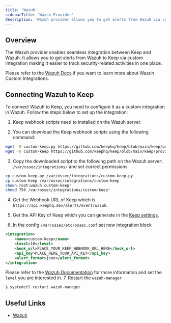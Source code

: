 ```yaml
---
title: 'Wazuh'
sidebarTitle: 'Wazuh Provider'
description: 'Wazuh provider allows you to get alerts from Wazuh via custom integration.'
---
```


## Overview

The Wazuh provider enables seamless integration between Keep and Wazuh.
It allows you to get alerts from Wazuh to Keep via custom integration making it easier to
track security-related activities in one place.

Please refer to the [Wazuh Docs](https://documentation.wazuh.com/current/user-manual/manager/integration-with-external-apis.html#custom-integration) if you want to learn more about Wazuh Custom Integrations.

## Connecting Wazuh to Keep

To connect Wazuh to Keep, you need to configure it as a custom integration in Wazuh. Follow the steps below to set up the integration:

1. Keep webhook scripts need to installed on the Wazuh server.

2. You can download the Keep webhook scripts using the following command:

```bash
wget -O custom-keep.py https://github.com/keephq/keep/blob/main/keep/providers/wazuh_provider/custom-keep.py?raw=true
wget -O custom-keep https://github.com/keephq/keep/blob/main/keep/providers/wazuh_provider/custom-keep?raw=true
```

3. Copy the downloaded script to the following path on the Wazuh server: `/var/ossec/integrations/` and set correct permissions
```bash
cp custom-keep.py /var/ossec/integrations/custom-keep.py
cp custom-keep /var/ossec/integrations/custom-keep
chown root:wazuh custom-keep*
chmod 750 /var/ossec/integrations/custom-keep*
```

4. Get the Webhook URL of Keep which is `https://api.keephq.dev/alerts/event/wazuh`.

5. Get the API Key of Keep which you can generate in the [Keep settings](https://platform.keephq.dev/settings?selectedTab=users&userSubTab=api-keys).

6. In the config `/var/ossec/etc/ossec.conf` set new integration block
```xml
<integration>
    <name>custom-keep</name>
    <level>10</level>
    <hook_url>PLACE_YOUR_KEEP_WEBHOOK_URL_HERE</hook_url>
    <api_key>PLACE_HERE_YOUR_API_KEY</api_key>
    <alert_format>json</alert_format>
</integration>
```
Please refer to the [Wazuh Documentation](https://documentation.wazuh.com/current/user-manual/manager/integration-with-external-apis.html#custom-integration) for more information 
and set the `level` you are interested in.
7. Restart the `wazuh-manager`
```bash
$ systemctl restart wazuh-manager
```
## Useful Links

- [Wazuh](https://documentation.wazuh.com/)
